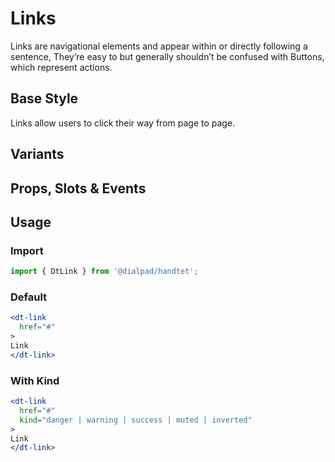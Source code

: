 
# Links

<Subtitle>
  Links are navigational elements and appear within or directly following a sentence,
  They’re easy to but generally shouldn’t be confused with Buttons, which represent actions.
</Subtitle>

## Base Style

Links allow users to click their way from page to page.

<Canvas>
  <Story id="elements-link--default" />
</Canvas>

## Variants

<Canvas>
  <Story id="elements-link--variants" />
</Canvas>

## Props, Slots & Events

<ArgsTable of={DtLink} />

## Usage

### Import

```jsx
import { DtLink } from '@dialpad/handtet';
```

### Default

```jsx
<dt-link
  href="#"
>
Link
</dt-link>
```

### With Kind

```jsx
<dt-link
  href="#"
  kind="danger | warning | success | muted | inverted"
>
Link
</dt-link>
```
